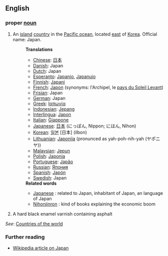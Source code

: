 ==English==

===proper [[noun]]===
# An [[island]] [[country]] in the [[Pacific ocean]], located [[east]] of [[Korea]]. Official name: Japan.
#:'''Translations'''
#:*[[Chinese]]: [[日本]]
#:*[[Danish]]: Japan
#:*[[Dutch]]: Japan
#:*[[Esperanto]]: [[Japanio]], [[Japanujo]]
#:*[[Finnish]]: [[Japani]]
#:*[[French]]: [[Japon]] (synonyms:  l'Archipel, le [[pays du Soleil Levant]])
#:*[[Frisian]]: Japan
#:*[[German]]: Japan
#:*[[Greek]]: [[Ιαπωνία]]
#:*[[Indonesian]]: [[Jepang]]
#:*[[Interlingua]]: [[Japon]]
#:*[[Italian]]: [[Giappone]]
#:*[[Japanese]]: [[日本]] (にっぽん, Nippon; にほん, Nihon)
#:*[[Korean]]: [[일본]] [日本] (ilbon)
#:*[[Lithuanian]]: [[Japonija]] (pronunced as yah-poh-nih-yah (ヤポニヤ))
#:*[[Malaysian]]: [[Jepun]]
#:*[[Polish]]: [[Japonia]]
#:*[[Portuguese]]: [[Japão]]
#:*[[Russian]]: [[Япония]]
#:*[[Spanish]]: [[Japón]]
#:*[[Swedish]]: Japan
#:'''Related words'''
#:*[[Japanese]] : related to Japan, inhabitant of Japan, an language of Japan
#:*[[Nihonjinron]] : kind of books explaining the economic boom
# A hard black enamel varnish containing asphalt

''See'': [[Countries of the world]]

=== Further reading ===

* [[w:Japan|Wikipedia article on Japan]]